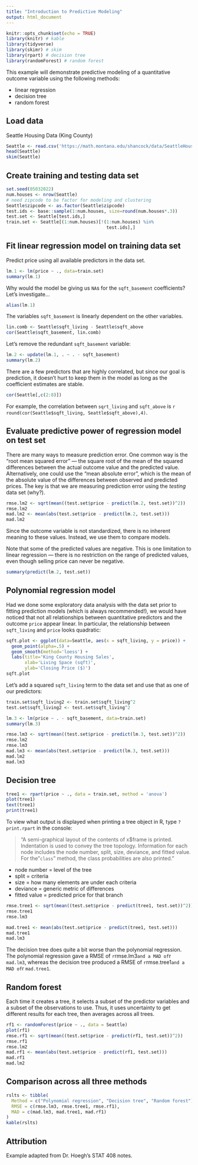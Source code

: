 ```yaml
---
title: "Introduction to Predictive Modeling"
output: html_document
---
```


```r
knitr::opts_chunk$set(echo = TRUE)
library(knitr) # kable
library(tidyverse)
library(skimr) # skim
library(rpart) # decision tree
library(randomForest) # random forest
```

This example will demonstrate predictive modeling of a quantitative outcome variable using the following methods:

- linear regression
- decision tree
- random forest

## Load data

Seattle Housing Data (King County)

```r
Seattle <- read.csv('https://math.montana.edu/shancock/data/SeattleHousing.csv')
head(Seattle)
skim(Seattle)
```

## Create training and testing data set

```r
set.seed(05032022)
num.houses <- nrow(Seattle)
# need zipcode to be factor for modeling and clustering
Seattle$zipcode <- as.factor(Seattle$zipcode)
test.ids <- base::sample(1:num.houses, size=round(num.houses*.3))
test.set <- Seattle[test.ids,]
train.set <- Seattle[(1:num.houses)[!(1:num.houses) %in% 
                                      test.ids],]
```

## Fit linear regression model on training data set 

Predict price using all available predictors in the data set.

```r
lm.1 <- lm(price ~ ., data=train.set)
summary(lm.1)
```

Why would the model be giving us `NA`s for the `sqft_basement` coefficients? Let's investigate...

```r
alias(lm.1)
```

The variables `sqft_basement` is linearly dependent on the other variables.

```r
lin.comb <- Seattle$sqft_living - Seattle$sqft_above
cor(Seattle$sqft_basement, lin.comb)
```

Let's remove the redundant `sqft_basement` variable:
```r
lm.2 <- update(lm.1, . ~ . - sqft_basement)
summary(lm.2)
```

There are a few predictors that are highly correlated, but since our goal is prediction, it doesn't hurt to keep them in the model as long as the coefficient estimates are stable.

```r
cor(Seattle[,c(2:8)])
```
For example, the correlation between `sqrt_living` and `sqft_above` is `r round(cor(Seattle$sqft_living, Seattle$sqft_above),4)`.

## Evaluate predictive power of regression model on test set

There are many ways to measure prediction error. One common way is the "root mean squared error" --- the square root of the mean of the squared differences between the actual outcome value and the predicted value. Alternatively, one could use the "mean absolute error", which is the mean of the absolute value of the differences between observed and predicted prices. The key is that we are measuring prediction error using the _testing_ data set (why?).

```r
rmse.lm2 <- sqrt(mean((test.set$price - predict(lm.2, test.set))^2))
rmse.lm2
mad.lm2 <- mean(abs(test.set$price - predict(lm.2, test.set)))
mad.lm2
```

Since the outcome variable is not standardized, there is no inherent meaning to these values. Instead, we use them to compare models.

Note that some of the predicted values are negative. This is one limitation to linear regression --- there is no restriction on the range of predicted values, even though selling price can never be negative.

```r
summary(predict(lm.2, test.set))
```


## Polynomial regression model

Had we done some exploratory data analysis with the data set prior to fitting prediction models (which is always recommended!), we would have noticed that not all relationships between quantitative predictors and the outcome `price` appear linear. In particular, the relationship between `sqft_living` and `price` looks quadratic:

```r
sqft.plot <- ggplot(data=Seattle, aes(x = sqft_living, y = price)) + 
  geom_point(alpha=.5) + 
  geom_smooth(method='loess') + 
  labs(title='King County Housing Sales', 
       xlab='Living Space (sqft)',
       ylab='Closing Price ($)')
sqft.plot
```
Let's add a squared `sqft_living` term to the data set and use that as one of our predictors:

```r
train.set$sqft_living2 <- train.set$sqft_living^2
test.set$sqft_living2 <- test.set$sqft_living^2

lm.3 <- lm(price ~ . - sqft_basement, data=train.set)
summary(lm.3)

rmse.lm3 <- sqrt(mean((test.set$price - predict(lm.3, test.set))^2)) 
rmse.lm2
rmse.lm3
mad.lm3 <- mean(abs(test.set$price - predict(lm.3, test.set)))
mad.lm2
mad.lm3
```


## Decision tree

```r
tree1 <- rpart(price ~ ., data = train.set, method = 'anova')
plot(tree1)
text(tree1)
print(tree1)
```

To view what output is displayed when printing a tree object in R, type
`?print.rpart` in the console:

> "A semi-graphical layout of the contents of x$frame is printed. Indentation is used to convey the tree topology. Information for each node includes the node number, split, size, deviance, and fitted value. For the "`class`" method, the class probabilities are also printed."

- node number = level of the tree
- split = criteria
- size = how many elements are under each criteria
- deviance = generic metric of differences
- fitted value = predicted price for that branch

```r
rmse.tree1 <- sqrt(mean((test.set$price - predict(tree1, test.set))^2)) 
rmse.tree1
rmse.lm3

mad.tree1 <- mean(abs(test.set$price - predict(tree1, test.set)))
mad.tree1
mad.lm3
```

The decision tree does quite a bit worse than the polynomial regression. The polynomial regression gave a RMSE of `r `rmse.lm3` and a MAD of `r `mad.lm3`, whereas the decision tree produced a RMSE of `r `rmse.tree1` and a MAD of `r `mad.tree1`.

## Random forest

Each time it creates a tree, it selects a subset of the predictor variables and a subset of the observations to use. Thus, it uses uncertainty to get different results for each tree, then averages across all trees.

```r
rf1 <- randomForest(price ~ ., data = Seattle)
plot(rf1)
rmse.rf1 <- sqrt(mean((test.set$price - predict(rf1, test.set))^2)) 
rmse.rf1
rmse.lm2
mad.rf1 <- mean(abs(test.set$price - predict(rf1, test.set)))
mad.rf1
mad.lm2
```

## Comparison across all three methods

```r
rslts <- tibble(
  Method = c("Polynomial regression", "Decision tree", "Random forest"),
  RMSE = c(rmse.lm3, rmse.tree1, rmse.rf1),
  MAD = c(mad.lm3, mad.tree1, mad.rf1)
)
kable(rslts)
```



## Attribution

Example adapted from Dr. Hoegh's STAT 408 notes.